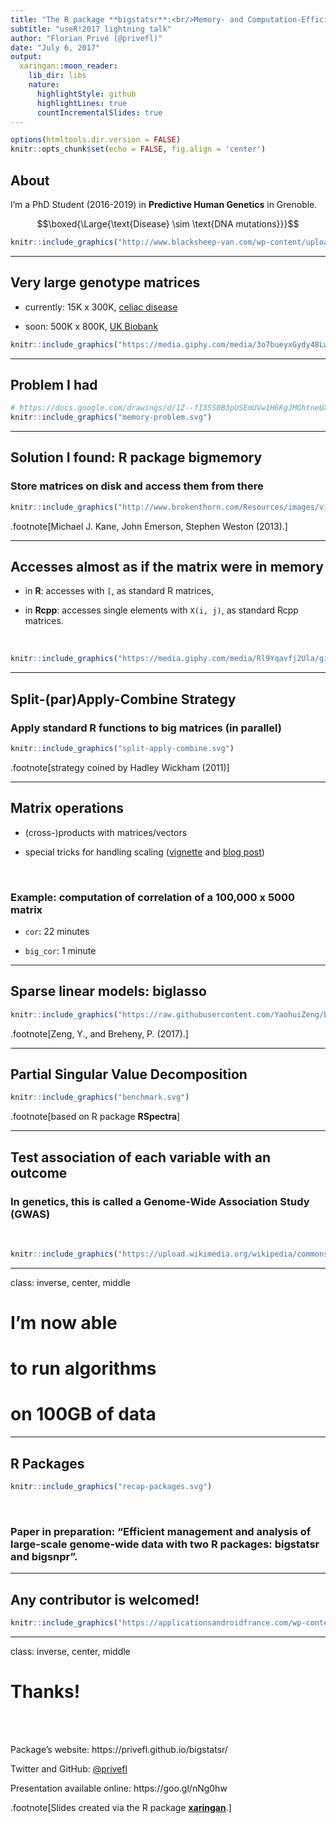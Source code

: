 ```yaml
---
title: "The R package **bigstatsr**:<br/>Memory- and Computation-Efficient Tools<br/>for Big Matrices"
subtitle: "useR!2017 lightning talk"
author: "Florian Privé (@privefl)"
date: "July 6, 2017"
output:
  xaringan::moon_reader:
    lib_dir: libs
    nature:
      highlightStyle: github
      highlightLines: true
      countIncrementalSlides: true
---
```


```r
options(htmltools.dir.version = FALSE)
knitr::opts_chunk$set(echo = FALSE, fig.align = 'center')
```

## About

I'm a PhD Student (2016-2019) in **Predictive Human Genetics** in Grenoble.

$$\boxed{\Large{\text{Disease} \sim \text{DNA mutations}}}$$

```r
knitr::include_graphics("http://www.blacksheep-van.com/wp-content/uploads/2016/03/Blacksheep-location-de-van-ame%CC%81nage-a%CC%80-Grenoble-1.jpg")
```

---

## Very large genotype matrices

- currently: 15K x 300K, [celiac disease](http://www.nature.com/ng/journal/v42/n4/abs/ng.543.html)

- soon: 500K x 800K, [UK Biobank](https://doi.org/10.1371/journal.pmed.1001779)
 
```r
knitr::include_graphics("https://media.giphy.com/media/3o7bueyxGydy48Lwgo/giphy.gif")
```

---

## Problem I had

```r
# https://docs.google.com/drawings/d/1Z--fI35S0B3pUSEmUVw1H6KgJMGhtneUX5koqtebdiY/edit
knitr::include_graphics("memory-problem.svg")
```

---

## Solution I found: R package **bigmemory**

### Store matrices on disk and access them from there

```r
knitr::include_graphics("http://www.brokenthorn.com/Resources/images/virtual-memory%5B1%5D.png")
```

.footnote[Michael J. Kane, John Emerson, Stephen Weston (2013).]

---

## Accesses almost as if the matrix were in memory

- in **R**: accesses with `[`, as standard R matrices,

- in **Rcpp**: accesses single elements with `X(i, j)`, as standard Rcpp matrices.

<br/>

```r
knitr::include_graphics("https://media.giphy.com/media/Rl9Yqavfj2Ula/giphy.gif")
```

---

## Split-(par)Apply-Combine Strategy

### Apply standard R functions to big matrices (in parallel)

```r
knitr::include_graphics("split-apply-combine.svg")
```

.footnote[strategy coined by Hadley Wickham (2011)]

---

## Matrix operations

- (cross-)products with matrices/vectors

- special tricks for handling scaling ([vignette](https://privefl.github.io/bigstatsr/articles/operations-with-scaling.html) and [blog post](https://goo.gl/L8cNbo))

<br/>

### Example: computation of correlation of a 100,000 x 5000 matrix

- `cor`: 22 minutes 

- `big_cor`: 1 minute 


<!-- --- -->

<!-- ## Dependencies on **bigmemory** -->

<!-- <br/> -->

<!-- ```{r} -->
<!-- knitr::include_graphics("bigmemory-depends.png") -->
<!-- ``` -->

---

## Sparse linear models: **biglasso**

```r
knitr::include_graphics("https://raw.githubusercontent.com/YaohuiZeng/biglasso/master/vignettes/2016-11-20_vary_p_pkgs.png")
```

.footnote[Zeng, Y., and Breheny, P. (2017).]

---

## Partial Singular Value Decomposition

```r
knitr::include_graphics("benchmark.svg")
```

.footnote[based on R package **RSpectra**]

---

## Test association of each variable with an outcome

### In genetics, this is called a Genome-Wide Association Study (GWAS)

<br/>

```r
knitr::include_graphics("https://upload.wikimedia.org/wikipedia/commons/1/12/Manhattan_Plot.png")
```
---

class: inverse, center, middle

# I'm now able 
# to run algorithms
# on 100GB of data

---

## R Packages

```r
knitr::include_graphics("recap-packages.svg")
```

<br/>

### Paper in preparation: "Efficient management and analysis of large-scale genome-wide data with two R packages: bigstatsr and bigsnpr".

---

## Any contributor is welcomed!

```r
knitr::include_graphics("https://applicationsandroidfrance.com/wp-content/uploads/2012/06/cat1200.jpg")
```

---

class: inverse, center, middle

# Thanks!

<br/><br/>

Package's website: https://privefl.github.io/bigstatsr/

Twitter and GitHub: [@privefl](https://twitter.com/privefl)

Presentation available online: https://goo.gl/nNg0hw

.footnote[Slides created via the R package [**xaringan**](https://github.com/yihui/xaringan).]
